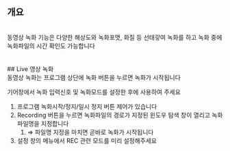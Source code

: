## 개요
<br/>
동영상 녹화 기능은 다양한 해상도와 녹화포맷, 화질 등 선태갛여 녹화를 하고 녹화 중에 녹화파일의 시간 확인도 가능합니다
<br/>
<br/>
<br/>
## Live 영상 녹화
<br/>
동영상 녹화는 프로그램 상단에 녹화 버튼을 누르면 녹화가 시작됩니다

기어창에서 녹화 입력신호 및 녹화모드를 설정한 후에 사용하여 주세요
<br/>
1. 프로그램 녹화시작/정지/일시 정지 버튼 제어가 있습니다
2. Recording 버튼을 누르면 녹화파일의 경로가 지정된 윈도우 탐색 창이 열리고 녹화 파일명을 지정합니다
    1. ⇒ 파일명 지정을 마치면 곧바로 녹화가 시작됩니다
3. 설정 창의 메뉴에서 REC 관련 모드를 미리 설정해주세요
<br/>
<br/>
<br/>